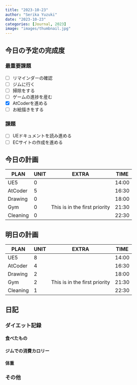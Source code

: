 ```yaml
---
title: "2023-10-23"
author: "Serika Yuzuki"
date: "2023-10-23"
categories: [Journal, 2023]
image: "images/thumbnail.jpg"
---
```


## 今日の予定の完成度

### 最重要課題

- [ ] リマインダーの確認
- [ ] ジムに行く
- [ ] 掃除をする
- [ ] ゲームの進捗を産む
- [x] AtCoderを進める
- [ ] お絵描きをする

### 課題

- [ ] UEドキュメントを読み進める
- [ ] ECサイトの作成を進める

## 今日の計画

|   PLAN   | UNIT |             EXTRA             | TIME  |
| -------- | ---- | ----------------------------- | ----- |
| UE5      | 0    |                               | 14:00 |
| AtCoder  | 5    |                               | 16:30 |
| Drawing  | 0    |                               | 18:00 |
| Gym      | 0    | This is in the first priority | 21:30 |
| Cleaning | 0    |                               | 22:30 |

## 明日の計画

|   PLAN   | UNIT |             EXTRA             | TIME  |
| -------- | ---- | ----------------------------- | ----- |
| UE5      | 8    |                               | 14:00 |
| AtCoder  | 4    |                               | 16:30 |
| Drawing  | 2    |                               | 18:00 |
| Gym      | 2    | This is in the first priority | 21:30 |
| Cleaning | 1    |                               | 22:30 |

## 日記

### ダイエット記録

#### 食べたもの

#### ジムでの消費カロリー

#### 体重

### その他